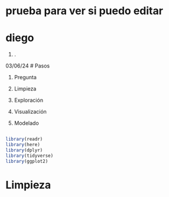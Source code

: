 
# prueba para ver si puedo editar
# diego
#. .

03/06/24
# Pasos

1) Pregunta

2) Limpieza

3) Exploración

4) Visualización

5) Modelado


```r



```



```r

library(readr)
library(here)
library(dplyr)
library(tidyverse)
library(ggplot2)


``` 



# Limpieza

```r



```



```r



```



```r



```


```r



```



```r



```



```r



```



```r



```



```r



```



```r



```



```r



```



```r



```



```r



```




```r



```



```r



```



```r



```




```r



```



```r



```



```r



```




```r



```



```r



```



```r



```
